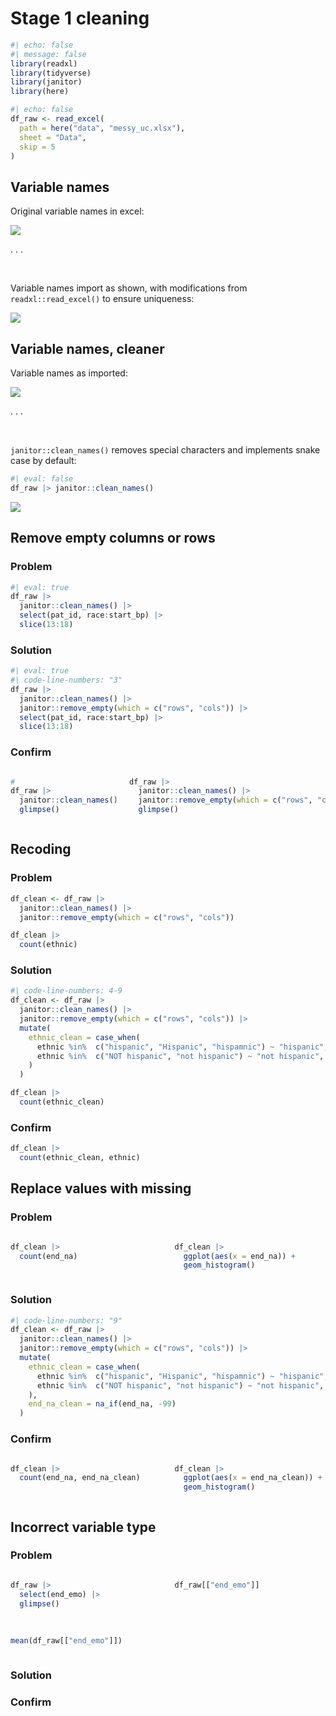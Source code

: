 # Stage 1 cleaning

```r
#| echo: false
#| message: false
library(readxl)
library(tidyverse)
library(janitor)
library(here)
```


```r
#| echo: false
df_raw <- read_excel(
  path = here("data", "messy_uc.xlsx"),
  sheet = "Data",
  skip = 5
)
```


## Variable names

Original variable names in excel: 

![](images/var_names_1.PNG)

. . .

<br>

Variable names import as shown, with modifications from `readxl::read_excel()` to ensure uniqueness:

![](images/var_names_2.PNG)



## Variable names, cleaner

Variable names as imported:

![](images/var_names_2.PNG)

. . .

<br>

`janitor::clean_names()` removes special characters and implements snake case by default:


```r
#| eval: false
df_raw |> janitor::clean_names() 
```

![](images/var_names_3.PNG)

## Remove empty columns or rows


::: panel-tabset

### Problem

```r
#| eval: true
df_raw |> 
  janitor::clean_names() |> 
  select(pat_id, race:start_bp) |> 
  slice(13:18)
```

### Solution

```r
#| eval: true
#| code-line-numbers: "3"
df_raw |> 
  janitor::clean_names() |> 
  janitor::remove_empty(which = c("rows", "cols")) |> 
  select(pat_id, race:start_bp) |> 
  slice(13:18)
```

### Confirm

::: columns
::: {.column width="35%"}
```r
#
df_raw |>
  janitor::clean_names() |> 
  glimpse()
```
:::

::: {.column width="65%"}
```r
df_raw |> 
  janitor::clean_names() |> 
  janitor::remove_empty(which = c("rows", "cols")) |> 
  glimpse()
```
:::

:::

:::


## Recoding

::: panel-tabset

### Problem


```r
df_clean <- df_raw |>
  janitor::clean_names() |> 
  janitor::remove_empty(which = c("rows", "cols"))

df_clean |> 
  count(ethnic)
```


### Solution

```r
#| code-line-numbers: 4-9
df_clean <- df_raw |>
  janitor::clean_names() |> 
  janitor::remove_empty(which = c("rows", "cols")) |> 
  mutate(
    ethnic_clean = case_when(
      ethnic %in%  c("hispanic", "Hispanic", "hispamnic") ~ "hispanic",
      ethnic %in%  c("NOT hispanic", "not hispanic") ~ "not hispanic",
    )
  )

df_clean |> 
  count(ethnic_clean)
```


### Confirm

```r
df_clean |> 
  count(ethnic_clean, ethnic)
```

:::

## Replace values with missing



::: panel-tabset

### Problem

::: columns

::: {.column width="50%"}

```r
df_clean |> 
  count(end_na) 
```

:::

::: {.column width="50%"}

```r
df_clean |> 
  ggplot(aes(x = end_na)) +
  geom_histogram()
```
:::

:::

### Solution

```r
#| code-line-numbers: "9"
df_clean <- df_raw |>
  janitor::clean_names() |> 
  janitor::remove_empty(which = c("rows", "cols")) |> 
  mutate(
    ethnic_clean = case_when(
      ethnic %in%  c("hispanic", "Hispanic", "hispamnic") ~ "hispanic",
      ethnic %in%  c("NOT hispanic", "not hispanic") ~ "not hispanic",
    ),
    end_na_clean = na_if(end_na, -99)
  ) 
```


### Confirm

::: columns

::: {.column width="50%"}

```r
df_clean |> 
  count(end_na, end_na_clean) 
```

:::

::: {.column width="50%"}

```r
df_clean |> 
  ggplot(aes(x = end_na_clean)) +
  geom_histogram()
```
:::

:::

:::


## Incorrect variable type


::: panel-tabset

### Problem


::: columns

::: {.column width="50%"}

```r
df_raw |> 
  select(end_emo) |> 
  glimpse()
```

<br>


::: {.fragment}
```r
mean(df_raw[["end_emo"]])
```
:::

:::

::: {.column width="50%" .fragment}

```r
df_raw[["end_emo"]]
```

:::

:::


### Solution

### Confirm

:::
